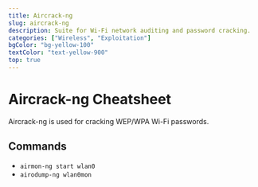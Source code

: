 ```yaml
---
title: Aircrack-ng
slug: aircrack-ng
description: Suite for Wi-Fi network auditing and password cracking.
categories: ["Wireless", "Exploitation"]
bgColor: "bg-yellow-100"
textColor: "text-yellow-900"
top: true
---
```


# Aircrack-ng Cheatsheet

Aircrack-ng is used for cracking WEP/WPA Wi-Fi passwords.

## Commands

- `airmon-ng start wlan0`
- `airodump-ng wlan0mon`
